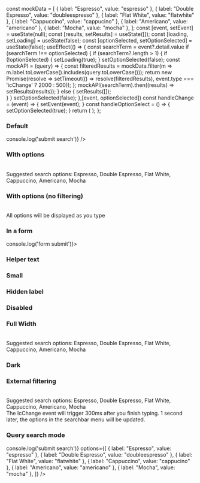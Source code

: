 
<Meta title="React Components/Search bar" component={IcSearchBar} />

<Description markdown={readme} />


  const mockData = [
    { label: "Espresso", value: "espresso" },
    { label: "Double Espresso", value: "doubleespresso" },
    { label: "Flat White", value: "flatwhite" },
    { label: "Cappuccino", value: "cappucino" },
    { label: "Americano", value: "americano" },
    { label: "Mocha", value: "mocha" },
  ];
  const [event, setEvent] = useState(null);
  const [results, setResults] = useState([]);
  const [loading, setLoading] = useState(false);
  const [optionSelected, setOptionSelected] = useState(false);
  useEffect(() => {
    const searchTerm = event?.detail.value
    if (searchTerm !== optionSelected) {
      if (searchTerm?.length > 1) {
        if (!optionSelected) {
          setLoading(true);
        }
        setOptionSelected(false);
        const mockAPI = (query) => {
          const filteredResults = mockData.filter(m => m.label.toLowerCase().includes(query.toLowerCase()));
          return new Promise(resolve => setTimeout(() => resolve(filteredResults), event.type === 'icChange' ? 2000 : 500));
        };
        mockAPI(searchTerm).then((results) => setResults(results));
      }
      else {
        setResults([]);  
      }
    }
    setOptionSelected(false);
  },[event, optionSelected])
  const handleChange = (event) => {
    setEvent(event);
  }
  const handleOptionSelect = () => {
    setOptionSelected(true);
  }
  return (
    <IcSearchBar loading={loading} timeout={1000} debounce={300} placeholder="Type to search" label="Search for coffee" onIcChange={handleChange} onIcRetryLoad={handleChange} onIcOptionSelect={handleOptionSelect} disableFilter options={results} />
  );
};

### Default

<Canvas>
  <Story name="Default">
    <IcSearchBar
      label="What is your favourite coffee?"
      onIcSubmitSearch={() => console.log('submit search')}
    />
  </Story>
</Canvas>

### With options

<Canvas>
  <Story name="With options">
    <IcSearchBar
      label="What is your favourite coffee?"
      options={[
        { label: "Espresso", value: "espresso" },
        { label: "Double Espresso", value: "doubleespresso" },
        { label: "Flat White", value: "flatwhite" },
        { label: "Cappuccino", value: "cappucino" },
        { label: "Americano", value: "americano" },
        { label: "Mocha", value: "mocha" },
      ]}
    />
    <br/>
    <IcTypography>Suggested search options: Espresso, Double Espresso, Flat White, Cappuccino, Americano, Mocha</IcTypography>
  </Story>
</Canvas>

### With options (no filtering)

<Canvas>
  <Story name="With options (no filtering)">
    <IcSearchBar
      label="What is your favourite coffee?"
      disableFilter
      options={[
        { label: "Espresso", value: "espresso" },
        { label: "Double Espresso", value: "doubleespresso" },
        { label: "Flat White", value: "flatwhite" },
        { label: "Cappuccino", value: "cappucino" },
        { label: "Americano", value: "americano" },
        { label: "Mocha", value: "mocha" },
      ]}
    />
    <br/>
    <IcTypography>All options will be displayed as you type</IcTypography>
  </Story>
</Canvas>

### In a form

<Canvas>
  <Story name="In a form">
    <form onSubmit={() => console.log('form submit')}>
      <IcSearchBar
        label="What is your favourite coffee?"
      />
    </form>
  </Story>
</Canvas>

### Helper text

<Canvas>
  <Story name="Helper text">
    <IcSearchBar
      label="What is your favourite coffee?"
      helperText="Some helper text"
    />
  </Story>
</Canvas>

### Small

<Canvas>
  <Story name="Small">
    <IcSearchBar
      label="What is your favourite coffee?"
      small
    />
  </Story>
</Canvas>

### Hidden label

<Canvas>
  <Story name="Hidden label">
    <IcSearchBar
      label="What is your favourite coffee?"
      hideLabel
    />
  </Story>
</Canvas>

### Disabled

<Canvas>
  <Story name="Disabled">
    <IcSearchBar
      label="What is your favourite coffee?"
      disabled
    />
  </Story>
</Canvas>

### Full Width

<Canvas>
  <Story name="Full Width">
    <IcSearchBar
      label="What is your favourite coffee?"
      fullWidth
      options={[
        { label: "Espresso", value: "espresso" },
        { label: "Double Espresso", value: "doubleespresso" },
        { label: "Flat White", value: "flatwhite" },
        { label: "Cappuccino", value: "cappucino" },
        { label: "Americano", value: "americano" },
        { label: "Mocha", value: "mocha" },
      ]}
    />
    <br/>
    <IcTypography>Suggested search options: Espresso, Double Espresso, Flat White, Cappuccino, Americano, Mocha</IcTypography>
  </Story>
</Canvas>

### Dark

<Canvas>
  <Story
    name="Dark"
    parameters={{
      backgrounds: { default: "dark" }
    }}
  >
    <IcSearchBar
      label="What is your favourite coffee?"
      dark
    />
  </Story>
</Canvas>

### External filtering

<Canvas>
  <Story name="External filtering">
    <ExternalFiltering />
    <br/>
    <IcTypography>Suggested search options: Espresso, Double Espresso, Flat White, Cappuccino, Americano, Mocha</IcTypography>
    <br/>
    <IcTypography>The IcChange event will trigger 300ms after you finish typing. 1 second later, the options in the searchbar menu will be updated.</IcTypography>
  </Story>
</Canvas>

### Query search mode

<Canvas>
  <Story name="Query search mode">
    <IcSearchBar
      label="What is your favourite coffee?"
      searchMode="query"
      onIcSubmitSearch={() => console.log('submit search')}
      options={[
        { label: "Espresso", value: "espresso" },
        { label: "Double Espresso", value: "doubleespresso" },
        { label: "Flat White", value: "flatwhite" },
        { label: "Cappuccino", value: "cappucino" },
        { label: "Americano", value: "americano" },
        { label: "Mocha", value: "mocha" },
      ]}
    />
  </Story>
</Canvas>